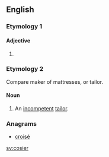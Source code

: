 ==English==

===Etymology 1===

====Adjective====
{{head|en|adjective comparative form}}

# {{en-comparative of|cosy}}

===Etymology 2===
Compare {{cog|fro|coussier}} maker of mattresses, or {{m|fro|couseor}} tailor.

====Noun====
{{en-noun}}

# {{lb|en|obsolete}} An [[incompetent]] [[tailor]].
#: {{rfquotek|Shakespeare}}

{{Webster 1913}}

===Anagrams===
* [[croisé#English|croisé]]

[[sv:cosier]]